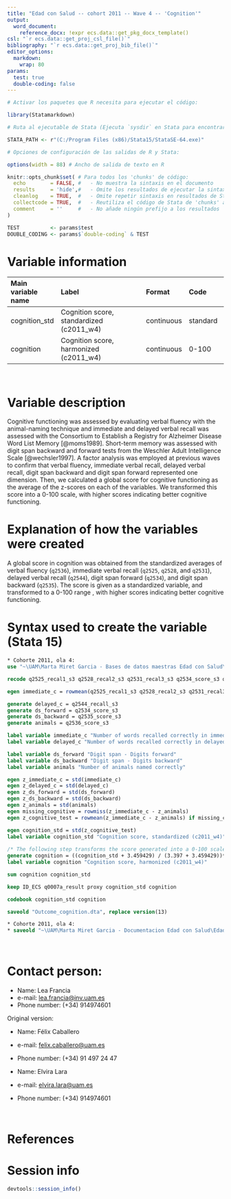 ```yaml
---
title: "Edad con Salud -- cohort 2011 -- Wave 4 -- 'Cognition'" 
output:
  word_document:
    reference_docx: !expr ecs.data::get_pkg_docx_template()
csl: "`r ecs.data::get_proj_csl_file()`"
bibliography: "`r ecs.data::get_proj_bib_file()`"
editor_options: 
  markdown:
    wrap: 80
params:
  test: true
  double-coding: false
---
```


```r
# Activar los paquetes que R necesita para ejecutar el código:

library(Statamarkdown)

# Ruta al ejecutable de Stata (Ejecuta `sysdir` en Stata para encontrar la ruta)

STATA_PATH <- r"(C:/Program Files (x86)/Stata15/StataSE-64.exe)"

# Opciones de configuración de las salidas de R y Stata:

options(width = 88) # Ancho de salida de texto en R

knitr::opts_chunk$set( # Para todos los 'chunks' de código:
  echo        = FALSE, #   - No muestra la sintaxis en el documento
  results     = 'hide',#   - Omite los resultados de ejecutar la sintaxis
  cleanlog    = TRUE,  #   - Omite repetir sintaxis en resultados de Stata
  collectcode = TRUE,  #   - Reutiliza el código de Stata de 'chunks' anteriores
  comment     = ''     #   - No añade ningún prefijo a los resultados
)

TEST          <- params$test
DOUBLE_CODING <- params$`double-coding` & TEST
```

# Variable information

| Main variable name | Label                                    | Format     | Code     |
|:--------------|:---------------------------------|:--------------|:--------------|
| cognition_std      | Cognition score, standardized (c2011_w4) | continuous | standard |
| cognition          | Cognition score, harmonized (c2011_w4)   | continuous | 0-100    |

<br>

# Variable description

Cognitive functioning was assessed by evaluating verbal fluency with the
animal-naming technique and immediate and delayed verbal recall was assessed
with the Consortium to Establish a Registry for Alzheimer Disease Word List
Memory [@moms1989]. Short-term memory was assessed with digit span backward and
forward tests from the Weschler Adult Intelligence Scale [@wechsler1997]. A
factor analysis was employed at previous waves to confirm that verbal fluency,
immediate verbal recall, delayed verbal recall, digit span backward and digit
span forward represented one dimension. Then, we calculated a global score for
cognitive functioning as the average of the z-scores on each of the variables.
We transformed this score into a 0-100 scale, with higher scores indicating
better cognitive functioning.

# Explanation of how the variables were created

A global score in cognition was obtained from the standardized averages of
verbal fluency (`q2536`), immediate verbal recall (`q2525`, `q2528`, and
`q2531`), delayed verbal recall (`q2544`), digit span forward (`q2534`), and
digit span backward (`q2535`). The score is given as a standardized variable,
and transformed to a 0-100 range , with higher scores indicating better
cognitive functioning.

# Syntax used to create the variable (Stata 15)

```stata
* Cohorte 2011, ola 4:
use "~\UAM\Marta Miret Garcia - Bases de datos maestras Edad con Salud\Ola_4\Cohorte 2011\rawdata_c2011w4.dta"
```

```stata
recode q2525_recal1_s3 q2528_recal2_s3 q2531_recal3_s3 q2534_score_s3 q2535_score_s3 q2536_score_s3 q2544_recall_s3 (999=.)

egen immediate_c = rowmean(q2525_recal1_s3 q2528_recal2_s3 q2531_recal3_s3)

generate delayed_c = q2544_recall_s3
generate ds_forward = q2534_score_s3
generate ds_backward = q2535_score_s3
generate animals = q2536_score_s3

label variable immediate_c "Number of words recalled correctly in immediate Verbal recall"
label variable delayed_c "Number of words recalled correctly in delayed Verbal recall"

label variable ds_forward "Digit span - Digits forward"
label variable ds_backward "Digit span - Digits backward"
label variable animals "Number of animals named correctly"

egen z_immediate_c = std(immediate_c)
egen z_delayed_c = std(delayed_c)
egen z_ds_forward = std(ds_forward)
egen z_ds_backward = std(ds_backward)
egen z_animals = std(animals)
egen missing_cognitive = rowmiss(z_immediate_c - z_animals)
egen z_cognitive_test = rowmean(z_immediate_c - z_animals) if missing_cognitive<=1

egen cognition_std = std(z_cognitive_test)
label variable cognition_std "Cognition score, standardized (c2011_w4)"
 
/* The following step transforms the score generated into a 0-100 scale. */
generate cognition = ((cognition_std + 3.459429) / (3.397 + 3.459429))*100
label variable cognition "Cognition score, harmonized (c2011_w4)"
```

```stata
sum cognition cognition_std

keep ID_ECS q0007a_result proxy cognition_std cognition

codebook cognition_std cognition
```

```stata
saveold "Outcome_cognition.dta", replace version(13)
```

```stata
* Cohorte 2011, ola 4:
* saveold "~\UAM\Marta Miret Garcia - Documentacion Edad con Salud\Edad con salud - Ola 4\Outcomes\Cohorte 2011\Outcome datasets\Outcome_cognition.dta", replace version(13
```

<br>

# Contact person:

-   Name: Lea Francia
-   e-mail: [lea.francia\@inv.uam.es](mailto:lea.francia@inv.uam.es){.email}
-   Phone number: (+34) 914974601

Original version:

-   Name: Félix Caballero

-   e-mail: [felix.caballero\@uam.es](mailto:felix.caballero@uam.es){.email}

-   Phone number: (+34) 91 497 24 47 <br>

-   Name: Elvira Lara

-   e-mail: [elvira.lara\@uam.es](mailto:elvira.lara@uam.es){.email}

-   Phone number: (+34) 914974601

<br>

# References

::: {#refs}
:::

\newpage

# Session info

```r
devtools::session_info()
```
